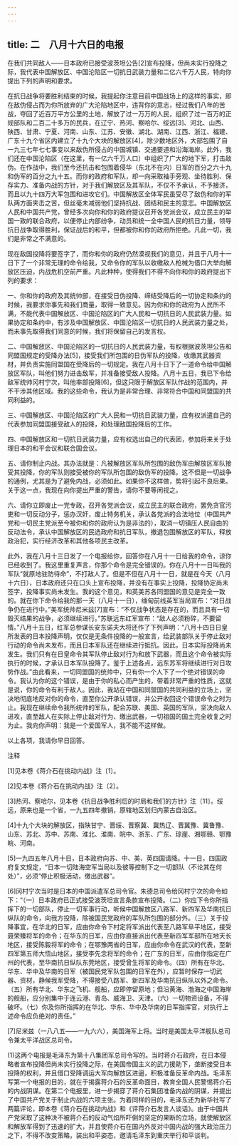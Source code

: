 ```yaml
---
---
---
```

title: 二　八月十六日的电报
---




在我们共同敌人——日本政府已接受波茨坦公告[2]宣布投降，但尚未实行投降之际，我代表中国解放区、中国沦陷区一切抗日武装力量和二亿六千万人民，特向你提出下列的声明和要求。

在抗日战争将要胜利结束的时候，我提起你注意目前中国战场上的这样的事实，即在敌伪侵占而为你所放弃的广大沦陷地区中，违背你的意志，经过我们八年的苦战，夺回了近百万平方公里的土地，解放了过一万万的人民，组织了过一百万的正规部队和二百二十多万的民兵，在辽宁、热河、察哈尔、绥远[3]、河北、山西、陕西、甘肃、宁夏、河南、山东、江苏、安徽、湖北、湖南、江西、浙江、福建、广东十九个省区内建立了十九个大块的解放区[4]，除少数地区外，大部包围了自一九三七年七七事变以来敌伪所侵占的中国城镇、交通要道和沿海海岸。此外，我们还在中国沦陷区（在这里，有一亿六千万人口）中组织了广大的地下军，打击敌伪。在作战中，我们至今还抗击和包围着侵华（东北不在内）日军的百分之六十九和伪军的百分之九十五。而你的政府和军队，却一向采取袖手旁观、坐待胜利、保存实力、准备内战的方针，对于我们解放区及其军队，不仅不予承认，不予接济，而且以九十四万大军包围和进攻它们。中国解放区全体军民虽受尽了敌伪和你的军队两方面夹击之苦，但丝毫未减弱他们坚持抗战、团结和民主的意志。中国解放区人民和中国共产党，曾经多次向你和你的政府提议召开各党派会议，成立民主的举国一致的联合政府，以便停止内部纷争，动员和统一全中国人民的抗日力量，领导抗日战争取得胜利，保证战后的和平，但都被你和你的政府所拒绝。凡此一切，我们是非常之不满意的。

现在敌国投降将要签字了，而你和你的政府仍然漠视我们的意见，并且于八月十一日下了一个非常无理的命令给我，又命令你的军队以收缴敌人枪械为借口大举向解放区压迫，内战危机空前严重。凡此种种，使得我们不得不向你和你的政府提出下列的要求：

一、你和你的政府及其统帅部，在接受日伪投降、缔结受降后的一切协定和条约的时候，我要求你事先和我们商量，取得一致意见。因为你和你的政府为人民所不满，不能代表中国解放区、中国沦陷区的广大人民和一切抗日的人民武装力量。如果协定和条约中，有涉及中国解放区、中国沦陷区一切抗日的人民武装力量之处，而未事先取得我们同意的时候，我们将保留自己的发言权。

二、中国解放区、中国沦陷区的一切抗日的人民武装力量，有权根据波茨坦公告和同盟国规定的受降办法[5]，接受我们所包围的日伪军队的投降，收缴其武器资材，并负责实施同盟国在受降后的一切规定。我在八月十日下了一道命令给中国解放区军队，叫他们努力进击敌军，并准备接受敌人投降。八月十五日，我已下令给敌军统帅冈村宁次，叫他率部投降[6]，但这只限于解放区军队作战的范围内，并不干涉其他区域。我的这些命令，我认为是非常合理、非常符合中国和同盟国的共同利益的。

三、中国解放区、中国沦陷区的广大人民和一切抗日武装力量，应有权派遣自己的代表参加同盟国接受敌人的投降，和处理敌国投降后的工作。

四、中国解放区和一切抗日武装力量，应有权选出自己的代表团，参加将来关于处理日本的和平会议和联合国会议。

五、请你制止内战。其办法就是：凡被解放区军队所包围的敌伪军由解放区军队接受其投降，你的军队则接受被你的军队所包围的敌伪军的投降。这不但是一切战争的通例，尤其是为了避免内战，必须如此。如果你不这样做，势将引起不良后果。关于这一点，我现在向你提出严重的警告，请你不要等闲视之。

六、请你立即废止一党专政，召开各党派会议，成立民主的联合政府，罢免贪官污吏和一切反动分子，惩办汉奸，废止特务机关，承认各党派的合法地位（中国共产党和一切民主党派至今被你和你的政府认为是非法的），取消一切镇压人民自由的反动法令，承认中国解放区的民选政府和抗日军队，撤退包围解放区的军队，释放政治犯，实行经济改革和其他各项民主改革。

此外，我在八月十三日发了一个电报给你，回答你在八月十一日给我的命令，谅你已经收到了。我这里重复声言，你那个命令是完全错误的。你在八月十一日叫我的军队“就原地驻防待命”，不打敌人了。但是不但在八月十一日，就是在今天（八月十六日），日本政府还只在口头上宣布投降，并没有在事实上投降，投降协定尚未签字，投降事实尚未发生。我的这个意见，和英美苏各同盟国的意见是完全一致的。就在你下命令给我的那一天（八月十一日），缅甸前线英军当局宣布：“对日战争仍在进行中。”美军统帅尼米兹[7]宣布：“不仅战争状态是存在的，而且具有一切毁灭结果的战争，必须继续进行。”苏联远东红军宣布：“敌人必须粉碎，不要留情。”八月十五日，红军总参谋长安东诺夫大将还作了下列声明：“八月十四日日皇所发表的日本投降声明，仅仅是无条件投降的一般宣言，给武装部队关于停止敌对行动的命令尚未发布，而且日本军队还在继续进行抵抗。因此，日本实际投降尚未发生。我们只有在日皇命令其军队停止敌对行为和放下武器，而且这个命令被实际执行的时候，才承认日本军队投降了。鉴于上述各点，远东苏军将继续进行对日攻势作战。”由此看来，一切同盟国的统帅中，只有你一个人下了一个绝对错误的命令。我认为你的这个错误，是由于你的私心而产生的，带着非常严重的性质，这就是说，你的命令有利于敌人。因此，我站在中国和同盟国的共同利益的立场上，坚决地彻底地反对你的命令，直至你公开承认错误，并公开收回这个错误命令之时为止。我现在继续命令我所统帅的军队，配合苏联、美国、英国的军队，坚决向敌人进攻，直至敌人在实际上停止敌对行为、缴出武器，一切祖国的国土完全收复之时为止。我向你声明：我是一个爱国军人，我不能不这样做。

以上各项，我请你早日回答。

注释

[1]见本卷《蒋介石在挑动内战》注〔1〕。

[2]见本卷《蒋介石在挑动内战》注〔2〕。

[3]热河、察哈尔，见本卷《抗日战争胜利后的时局和我们的方针》注〔11〕。绥远，原来也是一个省，一九五四年撤销，原辖地区划归内蒙古自治区。

[4]十九个大块的解放区，指陕甘宁、晋绥、晋察冀、冀热辽、晋冀豫、冀鲁豫、山东、苏北、苏中、苏南、淮北、淮南、皖中、浙东、广东、琼崖、湘鄂赣、鄂豫皖、河南。

[5]一九四五年八月十日，日本政府向苏、中、美、英四国请降。十一日，四国政府复文规定，“日本一切陆海空军当局以及彼等控制下之一切部队（不论其在何处）”，必须“停止积极活动，缴出武器”。

[6]冈村宁次当时是日本的中国派遣军总司令官。朱德总司令给冈村宁次的命令如下：“（一）日本政府已正式接受波茨坦宣言条款宣布投降。（二）你应下令你所指挥下的一切部队，停止一切军事行动，听候中国解放区八路军、新四军及华南抗日纵队的命令，向我方投降，除被国民党政府的军队所包围的部分外。（三）关于投降事宜，在华北的日军，应由你命令下村定将军派出代表至八路军阜平地区，接受聂荣臻将军的命令；在华东的日军，应由你直接派出代表至新四军军部所在地天长地区，接受陈毅将军的命令；在鄂豫两省的日军，应由你命令在武汉的代表，至新四军第五师大悟山地区，接受李先念将军的命令；在广东的日军，应由你指定在广州的代表，至华南抗日纵队东莞地区，接受曾生将军的命令。（四）所有在华北、华东、华中及华南的日军（被国民党军队包围的日军在外），应暂时保存一切武器、资材，静候我军受降，不得接受八路军、新四军及华南抗日纵队以外之命令。（五）所有华北、华东之飞机、舰船，应即停留原地；但沿黄海、渤海之中国海岸的舰船，应分别集中于连云港、青岛、威海卫、天津。（六）一切物资设备，不得破坏。（七）你及你所指挥的在华北、华东、华中及华南的日军指挥官，对执行上述命令应负绝对的责任。”



[7]尼米兹（一八八五——一九六六），美国海军上将。当时是美国太平洋舰队总司令兼太平洋战区总司令。

(1)这两个电报是毛泽东为第十八集团军总司令写的。当时蒋介石政府，在日本侵略者宣布投降但尚未实行投降之际，在美国帝国主义的武力援助下，垄断接受日本投降的权利，并且借口受降调运大军向解放区进逼，积极准备反革命内战。毛泽东写第一个电报的目的，就在于揭露蒋介石的反革命面目，教育全国人民警惕蒋介石的内战阴谋。在第二个电报里，进一步揭穿了蒋介石集团准备内战的阴谋，并提出了中国共产党关于制止内战的六项主张。为着同样的目的，毛泽东还为新华社写了两篇评论，即本卷《蒋介石在挑动内战》和《评蒋介石发言人谈话》。由于中国共产党采取了这种决不被蒋介石的反动气焰所吓倒的坚定的果断的立场，就使解放区和解放军得到了迅速的扩大，并且使蒋介石在国内外反对中国内战的强大政治压力之下，不得不改变策略，装出和平姿态，邀请毛泽东到重庆举行和平谈判。